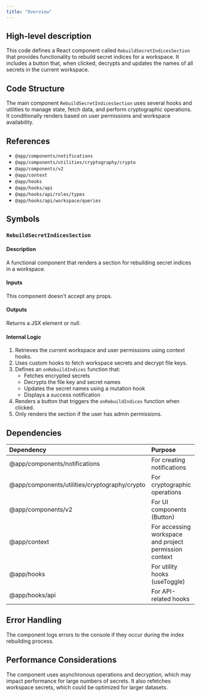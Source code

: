 ```yaml
---
title: "Overview"
---
```


## High-level description
This code defines a React component called `RebuildSecretIndicesSection` that provides functionality to rebuild secret indices for a workspace. It includes a button that, when clicked, decrypts and updates the names of all secrets in the current workspace.

## Code Structure
The main component `RebuildSecretIndicesSection` uses several hooks and utilities to manage state, fetch data, and perform cryptographic operations. It conditionally renders based on user permissions and workspace availability.

## References
- `@app/components/notifications`
- `@app/components/utilities/cryptography/crypto`
- `@app/components/v2`
- `@app/context`
- `@app/hooks`
- `@app/hooks/api`
- `@app/hooks/api/roles/types`
- `@app/hooks/api/workspace/queries`

## Symbols

### `RebuildSecretIndicesSection`
#### Description
A functional component that renders a section for rebuilding secret indices in a workspace.

#### Inputs
This component doesn't accept any props.

#### Outputs
Returns a JSX element or null.

#### Internal Logic
1. Retrieves the current workspace and user permissions using context hooks.
2. Uses custom hooks to fetch workspace secrets and decrypt file keys.
3. Defines an `onRebuildIndices` function that:
   - Fetches encrypted secrets
   - Decrypts the file key and secret names
   - Updates the secret names using a mutation hook
   - Displays a success notification
4. Renders a button that triggers the `onRebuildIndices` function when clicked.
5. Only renders the section if the user has admin permissions.

## Dependencies
| Dependency | Purpose |
|:-----------|:--------|
| @app/components/notifications | For creating notifications |
| @app/components/utilities/cryptography/crypto | For cryptographic operations |
| @app/components/v2 | For UI components (Button) |
| @app/context | For accessing workspace and project permission context |
| @app/hooks | For utility hooks (useToggle) |
| @app/hooks/api | For API-related hooks |

## Error Handling
The component logs errors to the console if they occur during the index rebuilding process.

## Performance Considerations
The component uses asynchronous operations and decryption, which may impact performance for large numbers of secrets. It also refetches workspace secrets, which could be optimized for larger datasets.